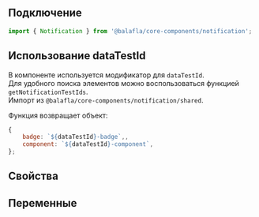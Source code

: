 
## Подключение

```jsx
import { Notification } from '@balafla/core-components/notification';
```

## Использование dataTestId

В компоненте используется модификатор для `dataTestId`.\
Для удобного поиска элементов можно воспользоваться функцией `getNotificationTestIds`.\
Импорт из `@balafla/core-components/notification/shared`.

Функция возвращает объект:

```jsx
{
    badge: `${dataTestId}-badge`,,
    component: `${dataTestId}-component`,
};
```

## Свойства

<ArgTypes of={Notification} />

## Переменные

<CssVars css={styles} />

